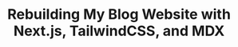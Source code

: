---
title: 'Rebuilding My Blog Website with Next.js, TailwindCSS, and MDX'
publishedAt: '2021-03-10'
lastmod: '2021-03-10'
tags: ['next.js', 'mdx', 'tailwind']
summary: "Why tinker with your personal blog site when you can build it all over again with Next.js, MDX, and TailwindCSS?"
image: '/img/ekom-enyong-header.jpg'
draft: true
---